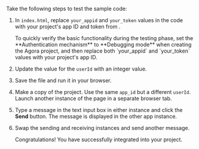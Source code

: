 <PlatformWrapper platform="web">

Take the following steps to test the sample code:

1. In `index.html`, replace `your_appid` and `your_token` values in the code with your project's app ID and token from <Vg k="CONSOLE" />.

    <Admonition title="Note" type="info">
    To quickly verify the basic functionality during the testing phase, set the **Authentication mechanism** to **Debugging mode** when creating the Agora project, and then replace both `your_appid` and `your_token` values with your project's app ID.
    </Admonition>

1. Update the value for the `userId` with an integer value.

1. Save the file and run it in your browser. 

1. Make a copy of the project. Use the same `app_id` but a different `userId`. Launch another instance of the page in a separate browser tab. 

1. Type a message in the text input box in either instance and click the **Send** button. The message is displayed in the other app instance.

1. Swap the sending and receiving instances and send another message.

    Congratulations! You have successfully integrated <Vg k="SIG" /> into your project.

</PlatformWrapper>